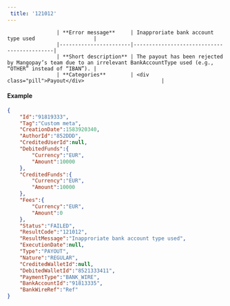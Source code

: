 ---  
 title: '121012'  
---  


                    | **Error message**     | Inapproriate bank account type used                   |
                    |-----------------------|--------------------------------------------|
                    | **Short description** | The payout has been rejected by Mangopay’s team due to an irrelevant BankAccountType used (e.g., “OTHER” instead of “IBAN”). |
                    | **Categories**        | <div class="pill">Payout</div>                         |
                  

#### Example  
```json API Response
{
    "Id":"91819333",
    "Tag":"Custom meta",
    "CreationDate":1583920340,
    "AuthorId":"852DDD",
    "CreditedUserId":null,
    "DebitedFunds":{
        "Currency":"EUR",
        "Amount":10000
    },
    "CreditedFunds":{
        "Currency":"EUR",
        "Amount":10000
    },
    "Fees":{
        "Currency":"EUR",
        "Amount":0
    },
    "Status":"FAILED",
    "ResultCode":"121012",
    "ResultMessage":"Inapproriate bank account type used",
    "ExecutionDate":null,
    "Type":"PAYOUT",
    "Nature":"REGULAR",
    "CreditedWalletId":null,
    "DebitedWalletId":"8521333411",
    "PaymentType":"BANK_WIRE",
    "BankAccountId":"91813335",
    "BankWireRef":"Ref"
}
```